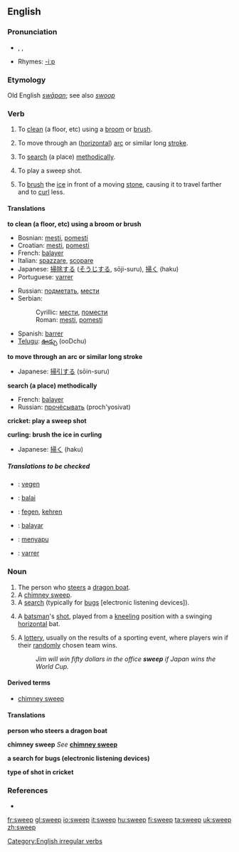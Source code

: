 ==English==

===Pronunciation===
* {{AHD|swēp}}, {{IPA|/swiːp/}}, {{SAMPA|/swi:p/}}
*Rhymes: [[Rhymes:English:-iːp|-iːp]]

===Etymology===
Old English ''[[swāpan]]''; see also ''[[swoop]]''

===Verb===
{{en-verb|sweeps|sweeping|swept}}

# {{transitive}} To [[clean]] (a floor, etc) using a [[broom]] or [[brush]].
# {{intransitive}} To move through an ([[horizontal]]) [[arc]] or similar long [[stroke]].
# {{transitive}} To [[search]] (a place) [[methodically]].
# {{cricket}} To play a sweep shot.
# {{curling}} To [[brush]] the [[ice]] in front of a moving [[stone]], causing it to travel farther and to [[curl]] less.

====Translations====
'''to clean (a floor, etc) using a broom or brush'''
{{top}}
*Bosnian: [[mesti#Bosnian|mesti]], [[pomesti#Bosnian|pomesti]]
*Croatian: [[mesti#Croatian|mesti]], [[pomesti#Croatian|pomesti]]
*French: [[balayer]]
*Italian: [[spazzare]], [[scopare]]
*Japanese: [[掃除]]する ([[そうじ]]する, sōji-suru), [[掃く]] (haku)
*Portuguese: [[varrer]]
{{mid}}
*Russian: [[подметать]], [[мести]]
*Serbian:
*:Cyrillic: [[мести#Serbian|мести]], [[помести#Serbian|помести]]
*:Roman: [[mesti#Serbian|mesti]], [[pomesti#Serbian|pomesti]]
*Spanish: [[barrer#Spanish|barrer]]
*[[Telugu]]: [[ఊడ్చు]] (ooDchu)
{{bottom}}

'''to move through an arc or similar long stroke'''
{{top}}
*Japanese: [[掃引]]する (sōin-suru)
{{mid}}
{{bottom}}

'''search (a place) methodically'''
{{top}}
*French: [[balayer]]
*Russian: [[прочёсывать]] (proch'yosivat)
{{mid}}
{{bottom}}

'''cricket: play a sweep shot'''
{{top}}
{{mid}}
{{bottom}}

'''curling: brush the ice in curling'''
{{top}}
*Japanese: [[掃く]] (haku)
{{mid}}
{{bottom}}

=====Translations to be checked=====
{{checktrans}}
*{{ttbc|Dutch}}: [[vegen]]
*{{ttbc|Esperanto}}: [[balai]]
*{{ttbc|German}}: [[fegen]], [[kehren]]
*{{ttbc|Ido}}: [[balayar]]
*{{ttbc|Indonesian}}: [[sapu|menyapu]]
*{{ttbc|Portuguese}}: [[varrer]]

===Noun===
{{en-noun}}

# The person who [[steer]]s a [[dragon boat]].<!-- possibly other types of boats? -->
# A [[chimney sweep]].
# A [[search]] (typically for [[bug]]s [electronic listening devices]).
# {{cricket}} A [[batsman]]'s [[shot]], played from a [[kneeling]] position with a swinging [[horizontal]] bat.
# A [[lottery]], usually on the results of a sporting event, where players win if their [[random]]ly chosen team wins.
#:''Jim will win fifty dollars in the office '''sweep''' if Japan wins the World Cup.''

====Derived terms====
*[[chimney sweep]]

====Translations====
'''person who steers a dragon boat'''
{{top}}
{{mid}}
{{bottom}}

'''chimney sweep'''
''See'' '''[[chimney sweep]]'''
{{top}}
{{mid}}
{{bottom}}

'''a search for bugs (electronic listening devices)'''
{{top}}
{{mid}}
{{bottom}}

'''type of shot in cricket'''
{{top}}
{{mid}}
{{bottom}}

===References===
*{{R:1913}}

[[Category:English irregular verbs]]

[[fr:sweep]]
[[gl:sweep]]
[[io:sweep]]
[[it:sweep]]
[[hu:sweep]]
[[fi:sweep]]
[[ta:sweep]]
[[uk:sweep]]
[[zh:sweep]]